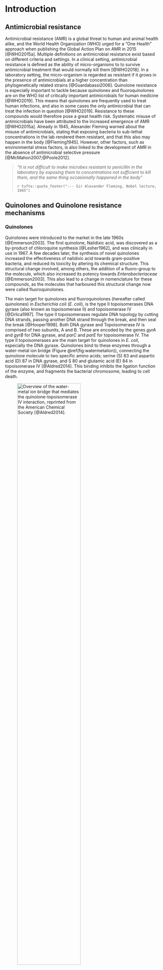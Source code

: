 # Introduction

<!-- Chapter 1 -->
## Antimicrobial resistance
Antimicrobial resistance (AMR) is a global threat to human and animal health alike, and the World Health Organization (WHO) urged for a "One Health" approach when publishing the Global Action Plan on AMR in 2015 [@WHO2015a]. Multiple definitions on antimicrobial resistance exist based on different criteria and settings. In a clinical setting, antimicrobial resistance is defined as the ability of micro-organisms to to survive antimicrobial treatment that would normally kill them [@WHO2018]. In a laboratory setting, the micro-organism is regarded as resistant if it grows in the presence of antimicrobials at a higher concentration than phylogenetically related strains [@Guardabassi2006]. Quinolone resistance is especially important to tackle because quinolones and fluoroquinolones are on the WHO list of critically important antimicrobials for human medicine [@WHO2019]. This means that quinolones are frequently used to treat human infections, and also in some cases the only antimicrobial that can treat the infection in question [@WHO2019]. Resistance to these compounds would therefore pose a great health risk. Systematic misuse of antimicrobials have been attributed to the increased emergence of AMR [@WHO2015a]. Already in 1945, Alexander Fleming warned about the misuse of antimicrobials, stating that exposing bacteria to sub-lethal concentrations in the lab rendered them resistant, and that this also may happen in the body [@Fleming1945]. However, other factors, such as environmental stress factors, is also linked to the development of AMR in the absence of antimicrobial selective pressure [@McMahon2007;@Poole2012].

> *"It is not difficult to make microbes resistant to penicillin in the laboratory by exposing them to concentrations not sufficient to kill them, and the same thing occasionally happened in the body"*
>
> `r tufte::quote_footer("--- Sir Alexander Fleming, Nobel lecture, 1945")`


<!-- Chapter 2 -->
## Quinolones and Quinolone resistance mechanisms
### Quinolones
Quinolones were introduced to the market in the late 1960s [@Emmerson2003]. The first quinolone, Nalidixic acid, was discovered as a by-product of chloroquine synthesis [@Lesher1962], and was clinically in use in 1967. A few decades later, the synthesis of novel quinolones increased the effectiveness of nalidixic acid towards gram-positive bacteria, and reduced its toxicity by altering its chemical structure. This structural change involved, among others, the addition of a fluoro-group to the molecule, which also increased its potency towards _Enterobacteriaceae_ [@Emmerson2003]. This also lead to a change in nomenclature for these compounds, as the molecules that harboured this structural change now were called fluoroquinolones.

The main target for quinolones and fluoroquinolones (hereafter called quinolones) in _Escherichia coli_ (_E. coli_), is the type II topoisomerases DNA gyrase (also known as topoisomerase II) and topoisomerase IV [@Drlica1997]. The type II topoisomerases regulate DNA topology by cutting DNA strands, passing another DNA strand through the break, and then seal the break [@Hooper1998]. Both DNA gyrase and Topoisomerase IV is comprised of two subunits, A and B. These are encoded by the genes _gyrA_ and _gyrB_ for DNA gyrase, and _parC_ and _parE_ for topoisomerase IV. The type II topoisomerases are the main target for quinolones in _E. coli_, especially the DNA gyrase. Quinolones bind to these enzymes through a water-metal ion bridge (Figure \@ref(fig:watermetalion)), connecting the quinolone molecule to two specific amino acids; serine (S) 83 and aspartic acid (D) 87 in DNA gyrase, and S 80 and glutamic acid (E) 84 in topoisomerase IV [@Aldred2014]. This binding inhibits the ligation function of the enzyme, and fragments the bacterial chromosome, leading to cell death.

![Overview of the water-metal ion bridge that mediates the quinolone-topoisomerase IV interaction, reprinted from the American Chemical Society [@Aldred2014]. \label{fig:watermetalion}](images/watermetalion.jpg){width=70%}


### Quinolone resistance mechanisms in _E. coli_
Resistance mechanisms may disseminate either by vertical inheritance by cell division or through horizontal transfer of genetic material from one cell to another. Multiple mechanisms that infer resistance towards quinolones have been discovered in _E. coli_, and they are generally divided into four categories: chromosomal mutations, reduced membrane permeability, efflux pump overexpression, and plasmid mediated quinolone resistance (PMQR)[@Correia2017;@Aldred2014a], see Figure \@ref(fig:mechanisms). This is the traditional way of grouping quinolone resistance mechanisms. However, the underlying mechanism is mutations in the chromosome, that either lead to structural changes of the encoded proteins or changes in expression through various pathways. The four categories are therefore described as two different categories below: chromosomal mutations and PMQR.

![Quinolone resistance mechanisms, grouped into the traditional categories. Reprinted from Microbiology Society [@Correia2017]. \label{fig:mechanisms}](images/mechanisms.jpg)



#### Chromosomal mutations
Perhaps the most well-studied resistance mechanism towards quinolones is mutations in the genes that code for the target molecules, _gyrA_, _gyrB_, _parC_, and _parE_. Missense mutations in these genes that lead to a substitution of critical amino acids needed for the binding of quinolones to the target molecules may lead to an increased tolerance towards these compounds. In _E. coli_, substitutions in a stretch of amino acids known as the quinolone resistance determining region (QRDR) in these four genes is highly correlated with quinolone resistance. In GyrA, this region is between amino acid (AA) 67 to 106 [@Yoshida1991], in GyrB between AA 333 and 481, ParC between AA 51 and 170, and ParE between AA 366 and 523. Specific substitutions within these areas are often identified in QREC, e.g. the S 83 and D 87 positions in GyrA [@Barnard2001], or the S 80 position in ParC.

Porin channels in gram negative bacterial membranes are essential for the entry of quinolones into the cell [@Correia2017]. Specific chromosomal regulons are involved in the expression of these membrane proteins, exemplified by the _mar_, _soxRS_ and _rob_ regulons [@Correia2017]. Mutations in these genes may decrease the expression of the Omp-type porins [@Oethinger1998;@Cohen1989;@Koutsolioutsou2005;@Amabile-Cuevas1991;@White1997].

In _E. coli_, the AcrAB-TolC efflux pump has been identified as a major facilitator of quinolone efflux [@Sato2013;@Weston2017]. Mutations in specific regulatory genes such as _marR_ may activate _acrAB_ and _tolC_, thus increasing their expression [@Alekshun1999a]. This will in turn reduce the drug concentration in the cell. Certain mutations in RNA polymerase subunit B (_rpoB_) have been shown to increase the expression of MdtK, which is a multidrug efflux transporter, resulting in an increase in levofloxacin MIC values [@Pietsch2017].

Mutator genes code for proteins that are involved with DNA repair mechanisms, such as methyl-directed mismatch repair (MMR; MutH, MutL, MutS, UvrD), proof-reading (MutD), adenine methylation (Dam), and oxidative damage prevention (MutT, MutM, MutY) [@Modrich1989;@Miller1996;@Chopra2003]. Favourable mutations, such as those conferring antimicrobial resistance, are relatively rare. However, mutations that impair the function of these mutator proteins may lead to a mutator phenotype [@Miller1996;@Wiegand2008], i.e. an elevated mutation rate, which may accelerate adaptation and increase the chance for a favorable mutation [@Taddei1997]. 

#### Plasmid mediated quinolone resistance
Some proteins that infer resistance to quinolones are transcribed from plasmids, such as the quinolone resistance proteins (Qnr), the efflux pumps OqxAB and QepA, and the acetyltransferase Aac(6')-_Ib-cr_.

Qnr proteins are pentapeptide proteins that are capable of protecting DNA gyrase and/or topoisomerase IV from quinolone action. Qnr proteins bind to topoisomerases and prevents the quinolone from stabilizing the lethal gyrase-DNA-quinolone cleavage complex [@Tran2005;@Tran2005a;@Robicsek2006], effectively reducing the possible targets for the quinolones. Multiple subtypes of Qnr proteins have been identified, namely QnrA, QnrB, QnrC, QnrD, QnrS, and QnrVC [@Strahilevitz2009]. Other PMQR genes have been identified, such as _mfpA_, _mfpA~MT~_, and _mcbG_. Similar to the _qnr_ genes, these genes code for pentapeptide proteins thought to have similar effect as Qnr proteins [@Strahilevitz2009;@Montero2001;@Hegde2005;@Garrido1988].

The efflux pump OqxAB has been shown to increase resistance towards chloramphenicol and quinolones, and is dependent on the host TolC outer membrane protein in _E. coli_ [@Hansen2004;@Hansen2007]. Similarly, QepA expression has been found to increase resistance towards ciprofloxacin, norfloxacin and enrofloxacin due to efflux [@Yamane2007].

The acetyltransferase Aac(6')-_Ib-cr_ infers resistance towards quinolones by altering the quinolone molecule itself. The enzyme acetylates the amino nitrogen on the piperazinyl substituent of ciprofloxacin and norfloxacin [@Robicsek2006a], which reduces the activity of the quinolone [@Robicsek2006a].




<!-- Chapter 3 -->
## _Escherichia coli_
### General bacteriology and ecology
_E. coli_ is the most studied micro-organism on earth [@Vila2016], and is often used as a model organism in various microbiology studies and as an indicator organism in surveillance. _E. coli_ is a Gram-negative, rod-shaped, facultative anaerobic bacterium often found in the gastrointestinal tract of warm-blooded animals and humans. There, it may be present as a commensal or as a pathogen.

### Clonal or not clonal?
Bacteria may evolve either by vertical inheritance, i.e. clonally, or by horizontal transfer [@Daubin2016]. A cell's genome need to be stable enough for it to be able to pass on accurate information to its offspring. However, the genome also need to be dynamic to allow genetic changes in response to selective pressures from the environment [@Levene2002]. Therefore, a successful genome has to maintain a balance between stability and flexibility in order to survive and evolve in an environment. Diversity within bacterial populations is generated by either mutation or by recombination [@Yasbin2002]. Mutation happens when nucleotides are either removed, inserted, or exchanged with other nucleotides. Recombination is the exchange of genetic material imported to the cell through either transformation, transduction or conjugation, or by recombining parts of the cell's own genome. Mutation and recombination both play important roles in the evolution of _E. coli_, but the impact of recombination is highly debated. In general, _E. coli_ is a genetically diverse species, with over 7000 sequence types [@Wirth2006] and multiple phylogenetic groups defined within the species, namely A, B1, B2, and D (sometimes paraphyletic) in addition to minor subgroups C and E. These phylogroups represent lineages within the _E. coli_ species (Figure  \@ref(fig:popstructure)). Despite the apparent diversity, the extent of recombination in _E. coli_ populations has been hypothesized to play a small role [@Selander1987;@Ochman1984a;@Selander1980] and seem to only affect short regions of the genome, which suggests that even with recombination the population structure appears clonal [@Touchon2009]. Evidence for clonal evolution was also found in studies encompassing electrophoretic movement of enzymes and sequencing analysis [@Milkman1973;@Ochman1984a;@Selander1987;@Selander1980]. 

![Phylogenetic groups of E. coli, based on maximum likelihood analysis of a concatenated alignment of 2173 genes, reprinted from Infection, Genetics and Evolution [@Chaudhuri2012]. \label{fig:popstructure}](images/pop_structure_chaudhuri.png)


\newpage

<!-- Chapter 4 -->
## Norwegian animal husbandry
Norwegian animal husbandry is characterized by low animal density, a healthy animal population, and an overall good welfare situation [@Alvseike2018]. Animal density is regulated by specific consession limits that are stricter than EU regulations [@Lovdata2004a]. Furthermore, the overall good health of the animal population reduces the need for antimicrobial use. Prophylactic use of antimicrobial compounds in Norwegian livestock is prohibited, and antimicrobials are only used to treat diseased animals. The use of quinolones to treat livestock in Norway is low [@NORM/NORM-VET2017;@ESVAC2018], see Figure \@ref(fig:quinUsage), and negligible amounts of quinolones have been sold in Norway from 2010 to 2016 [@ESVAC2018]. In this section, the broiler and pig production chains are briefly described.

![Overall sales, in kg active substance, of quinolones and macrolides for therapeutic use in terrestrial livestock animals in Norway in 1993 - 2017, reprinted from NORM/NORM-VET 2017 [@NORM/NORM-VET2017]. \label{fig:quinUsage}](images/quin_usage.png)

### Broiler production
The Norwegian broiler production is a pyramidal structure with pure-bred animals at the top, breeding animals in the middle, and broilers at the bottom [@Mo2016a]. Eggs are imported from grandparent animals in Sweden which originate mostly from Scotland or Germany. The eggs are hatched in Norwegian hatcheries, and become parent animals. These are reared for around 18 weeks, and are subsequently used for breeding of broiler chickens until around 60 weeks old. The broiler chickens are hatched in hatcheries, and distributed to broiler farms all over the country. Only a few hatcheries exist in Norway. Most of the broiler chickens are reared for 28 - 32 days, depending on weight, then slaughtered [@Nortura2015]. The broiler farms have high biosecurity, i.e. measures are taken to prevent exposure to harmful agents.

### Swine production
Swine production in Norway also has a pyramidal structure with unidirectional flow of animals, similar to the broiler production [@Kristoffersen2016]. However, the import of live pigs from other countries to the commercial pig population is negligible [@Animalia2018]. The genetic nucleus herds, where the pure-bred grand parent animals are produced, are at the top of the pyramid. Hybrid parent animals are produced in multiplier herds, either by recruiting pure-bred animals from nucleus herds or having a self-recruitment strategy. Gilts from the multiplier herds are distributed to piglet producing herds (either farrow to finish or farrow to grower herds). Additionally, sow pool systems exists in Norway. In the central units of the sow pools, sows are inseminated and kept for the majority of the gestation period up until approx. three weeks before farrowing. At this time, the sows are moved to satellite units of the sow pool system where they are kept before being moved back to the central unit after the piglets have been weaned. The piglet producing herds have a mean weaning age of 33 days, followed by a growing stage until the grower pig is approx. 30 kg and 10-11 weeks of age. The grower pig is then transferred to a specialized fattening pig farm or fattening unit at the same farm.


\newpage

<!-- Chapter 5 -->
## Monitoring AMR and QREC epidemiology
### Antimicrobial resistance surveillance

Harmonized monitoring of AMR in commensal _E. coli_ from food and food-producing animals has since 2014 been obligatory for all EU/EEA member states, as implemented by the European Commission (SANCO/11591/2012). The commission describes the sampling frame and analysis of isolates. Commensal _E. coli_ is usually isolated from caecal samples, and antimicrobial susceptibility testing (AST) is carried out using broth microdilution. With this method, the minimum inhibitory concentration (MIC) value is determined for multiple antimicrobials. A MIC value is defined as the lowest concentration of the antimicrobial needed to inhibit growth of a micro-organism [@Andrews2001]. Based on the MIC value, an isolate may be categorized as either sensitive or resistant, based on breakpoints defined by the European Comittee on Antimicrobial Susceptibility Testing (EUCAST). In a clinical setting, the clinical breakpoint is used to determine if the treatment will be successful [@Aarestrup2007a]. However, for monitoring purposes, the epidemiological breakpoint (ECOFF) is frequently used. The ECOFF is the highest MIC value for the susceptible (wild type) population [@Aarestrup2007a;@EFSA2008], see Figure \@ref(fig:ecoff). It is important to distinguish between these two breakpoints, as isolates categorized as resistant with the ECOFF value may still respond to treatment in a clinical setting. Using the ECOFF enables detection of resistant isolates before the potential development of clinical resistance, and therefore works as a precautionary measure.

![Distribution of MIC-values for ciprofloxacin in E. coli. Data: www.eucast.org. Illustration: H. Kaspersen. \label{fig:ecoff}](images/micdist.png)

Guidelines from EFSA and ECDC specify the nomenclature of the occurrence of AMR in a population [@EFSA2016], which is often reported as a percentage. These percentages are usually converted to relative terms like "low" and "high". The percentage values that correspond to these relative terms are "rare" (< 0.1%), "very low" (0.1 - 1%), "low" (> 1 - 10%), "moderate" (> 10 - 20%), "high" (> 20 - 50%), "very high" (> 50 - 70%), and "extremely high" (> 70%).

### The Norwegian monitoring programme {#norwmonitor}
As part of the Norwegian government's strategy plan against antimicrobial resistance, the Norwegian monitoring programme for antimicrobial resistance in feed, food and animals (NORM-VET) was implemented in 2000. The programme has since 2014 followed the recommendations for surveillance as given by the EU (2013/652/EU) in parallel with national surveillance needs. A variety of animal species have been sampled in NORM-VET, but all animals are not sampled each year due to the sampling regime. The sample material is commonly faecal or caecal matter, but meat and boot swab samples are also included some years. In broiler and turkey flocks, 10 samples are collected from each flock and pooled before culturing. For pigs and cattle, one individual is sampled per herd. Wild animals are sampled individually. 

Standardized culturing and isolation methods are used to identify _E. coli_ from the samples collected. These isolates are used as an indicator for the presence of resistance in the given animal population on a national level. Quinolone resistance in indicator _E. coli_ has been monitored in NORM-VET since 2000. First, samples are plated onto lactose-bromothymol blue agar (pre-2013) or MacConkey agar (2013 until today). In 2014, a selective method was introduced in addition to the indicator _E. coli_. Here, the samples were plated onto MacConkey agar with 0.06 mg/L ciprofloxacin. In both methods, one random colony of _E. coli_ was selected and subjected to susceptibility testing.

### Epidemiology of quinolone resistant _E. coli_
#### In Europe
Occurrence of QREC in Europe seem to follow a north - south trend, where the countries in the north have the lowest occurrence, while the southern countries have the highest (Figure \@ref(fig:ecdcData)). However, the occurrence is markedly different between Norway and the rest of mainland Europe, as Norway had a mean occurrence corresponding to a low occurrence (4.1%), when calculating with data based on the traditional method from 2006, 2009, 2011, 2014 and 2016 [@Kaspersen2018]. In comparison, the mean of the whole of Europe was at 59.3% from 2011 to 2016, excluding 2015 [@EFSA2013;@EFSA2014a;@EFSA2015;@EFSA2016;@EFSA2017;@EFSA2018], which corresponds to a very high occurrence.

![Mean occurrence of quinolone resistance in indicator E. coli from 2011 - 2017. Mean values from broilers was based on data from 2011, 2012, 2013, 2014, and 2016, for pigs from 2011, 2012, 2013, 2015 and 2017, for calves from 2015 and 2017, and for turkeys from 2014 and 2016. Grey areas represent missing data. Data taken from European Union summary reports on antimicrobial resistance in zoonotic and indicator bacteria from humans, animals and food 2011 - 2017 [@EFSA2013,@EFSA2014a,@EFSA2015,@EFSA2016,@EFSA2017,@EFSA2018,@EFSA2019]. Illustration: H. Kaspersen. \label{fig:ecdcData}](images/ecdcdata2.png)

When looking at the results from indicator _E. coli_ in NORM-VET, the level of QREC occurrence in various animal species in Norway is low. Broilers and wild birds seem to have the highest occurrence [@NORM/NORM-VET2016]. A very low occurrence of QREC has been detected in sheep [@NORM/NORM-VET2018], but none has been detected in horses [@NORM/NORM-VET2009;@NORM/NORM-VET2017] or reindeer [@NORM/NORM-VET2012].



\newpage

<!-- Chapter 6 -->
## Genomic Analysis
The process of analysing genomic data can be compared to piecing together shredded paper - the genomic DNA is fragmented, sequenced, then put together again. Bioinformatics can be defined as the use of informatics techniques, such as mathematics, statistics and computer science, to understand biological data on a large scale [@Luscombe2001]. In this chapter, the concept of high throughput sequencing (HTS) and gene identification is presented, followed by the analysis pathway from reads to assembly. Lastly, various subsequent analyses is briefly introduced.

### High throughput sequencing
The process of Illumina HTS builds upon that of Sanger sequencing. First, genomic DNA is extracted and purified to adequate quality. The genomic DNA (gDNA) is then fragmented and enriched either by PCR or by hybridization [@Morey2013], through a process called library preparation. Adapters are then placed on each end of each DNA fragment, followed by amplification. Then, the prepared fragments are placed on a flow-cell and the sequencing begins. The fragments are polymerized to a given length, usually between 100 - 300 base pairs [@Illumina2019], by incorporating fluorescence labelled bases, which are registered by the instrument. Following sequencing, the reads can be used in a multitude of analyses, briefly summarised in Figure \@ref(fig:bioinfo).

![Main analysis pathway for culture-based genomic data, modified from Springer Nature [@Boolchandani2019]. \label{fig:bioinfo}](images/bioinfo.jpg)


### Computational identification of genes
Computational identification of genes may be done in two ways, either with assemblies or with raw reads [@Boolchandani2019]. In both cases, a database containing the genes of interest is needed. In assembly based methods, e.g. Basic Local Alignment Search Tool (BLAST) [@Altschul1990], the assembly is compared to the references by alignment. A specific threshold of similarity is used when comparing the sequences. In read based methods, the raw reads are mapped to the references, either directly as whole reads or broken down as k-mers of length _k_. Here, the mapped reads or k-mers are locally assembled and compared to the reference. Identifying genes and mutations by using whole assemblies is computationally demanding while read-based methods using k-mers are faster [@Boolchandani2019]. 


### From reads to assembly
Reconstructing genomes is an important part of gene identification and comparative genomics. Having a plausible reconstruction of each bacterial genome opens up the possibility of comparing genomic elements between isolates, and therefore makes it possible to deduce the relationship between them. This section briefly describes the analysis process from quality control of reads to the final assemblies.

Quality control of nucleotides in sequencing reads is important to make sure that the underlying data is of adequate quality for assembly. Quality parameters in fastq files, which is the common format for Illumina data, can be checked with software like fastQC [@BabrahamBioinformatics2018]. Reads are trimmed to ensure that only high-quality nucleotides are included, and that residual adapter sequences from the sequencing reaction are removed. After trimming, the reads are ready to be assembled.

Before delving into the details of genome assembly, it is important to note that genome assemblies are only plausible reconstructions of the original genomes in the cells from which the DNA was extracted, and is therefore only a computed approximation of the "real" genome. Genome assembly is the process where sequence reads are put together into longer, contiguous sequences called contigs, based on overlapping sequences in the reads. Most assemblers in use for Illumina data today are based on de Bruijn graph algorithms [@Simpson2015]. De Bruijn graph algorithms are based on separating the reads into _k_-mers of a specific length, then creating a graph by identifying overlaps. Then, the algorithm "walks" through the graph, and identifies the optimal path where each edge in the graph is visited only once, also known as an Eulerian path [@Pevzner2001], see Figure \@ref(fig:debruijn). This optimal path then becomes the assembly sequence. Each contiguous sequence of assembled reads is called a contig.

![The two de Bruijn graph based assembly methods for genome assembly: Hamiltonian cycles and Eulerian cycles. Reprinted from Nature Biotechnology [@Compeau2011]. \label{fig:debruijn}](images/debruijn.jpg)


### Post-assembly analyses
Here, the process of gene annotation, pan-genome analysis, and genome alignment is briefly described.

Genome annotation is the process where relevant features in the assembled genome is identified and labelled [@Richardson2013]. First, genes are predicted from the assemblies using software that identifies coding regions, such as open reading frames (ORFs). Then, the predicted genes are compared to a database of known genes and the most significant match is identified by alignment methods. The annotation of this match is then transferred to the predicted gene [@Richardson2013;@Seemann2014]. Annotating the genome enables the identification of core genes, i.e. the genes that are present in at least 99% of all genomes included in the analysis [@Page2015]. This is done with a pan-genome analysis, where all genes in all included genomes are counted and classified based on their percentage presence within all the genomes. Identifying core genes is useful, as it highlights which genes may be highly conserved in the included genomes. An alignment of core genes can subsequently be used to analyse the genetic relationship between the isolates. In an alignment the sequences are assumed to be homologous, and each sequence is aligned to one another into columns. Each column contain a single nucleotide, where most of the nucleotides are homologous. The alignment therefore contains blocks of highly similar sequences, also called locally co-linear blocks (LCBs), and gaps where sequences are either missing or highly divergent. To be able to determine patterns of change between sequences, homologous sequences need to be aligned to be able to compare differences between them correctly [@Higgins2009]. Therefore, aligning sequences is the first step in a phylogenetic analysis, i.e. identifying the evolutionary history of the isolates [@Biology-Online2019].

\newpage

<!-- Chapter 7 -->
## Phylogenetic analysis {#phylo}
A frequent problem encountered by bacteriologists is to identify the relationship between isolates. Very closely related isolates are sometimes called clones. A clone does not have a clear definition, but can be loosely defined as isolates that with high probability originated from a recent common ancestor. However, the definition depends on the method used and previous knowledge about the circumstances in which the isolates were involved. Here, the different aspects of a phylogenetic analysis and the underlying assumptions are briefly described.

### Phylogenetics
Phylogeny is defined as the evolutionary history of a species or organism. Phylogenetics is therefore the analysis of genetic material for the purpose of identifying relatedness between isolates [@Biology-Online2019]. Historically, phylogenetic analysis was done on single gene sequences. Today, it is common to use the genetic elements present in all included taxa, i.e. the core genome. The most common way of representing phylogenetic relationships between isolates is a phylogenetic tree, see Figure \@ref(fig:popstructure). In a phylogenetic tree, the tips, or "leaves", of the tree represent each taxa (isolate). Every node in the tree represent a change between the taxa. The most common method of creating these trees is the "character-state" method, where each position in the alignment (the "character") is independently analysed in regard to which nucleotide is present in that location (the "state"). The nodes in the tree then represent different nucleotide changes, usually single nucleotide polymorphisms (SNPs) or indels (insertions or deletions of one or more nucleotide) in the taxa. SNPs can arise in two ways, either by transitions ($A\,\to\,T$, $G\,\to\,C$, and vice versa) or by transversions ($A\,\to\,G$, $A\,\to\,C$, $T\,\to\,G$, $T\,\to\,C$, and vice versa). Transitions seem to be more frequent than transversions, where transversions seem more disruptive to the gene function because of a more radical change in biochemical properties [@Vandamme2009]. The different mutation rates between sites, also called the rate heterogeneity, are important for the underlying rate of evolution, which may be different between isolates. Therefore, assumptions made on the evolutionary relationship between isolates must use a model of evolution to control for the changes that cannot be seen in the data directly. For example, if Adenine (A) is observed in the data, it is unknown whether it was a transition or transversion that led to the A, or if it was multiple steps, compared to the other isolates in the analysis. Therefore, a mathematical model is needed to make predetermined assumptions about the underlying rate of evolution. Many models exists, where the simplest models assume that any nucleotide has the same probability to be replaced by any other nucleotide [@Jukes1969], whereas more complex models assume different heterogeneity rates and occurrences of all four nucleotides [@Tavare1986].

Recombination, as previously mentioned, does not seem to affect tree topology for _E. coli_, but it does have an effect on branch lengths [@Denamur2010a]. Identifying and removing recombinant areas is therefore important, not only to prevent overestimated branch lengths, but also to ensure that only vertically inherited parts of the genome is included in the analysis. This removal also prevents the inclusion of recombinant areas in the genome which may have a different evolutionary history.

When generating a phylogenetic tree, not just one possible tree can describe the underlying data. Multiple tree structures, or tree topologies, may be generated, and ways to identify the best tree is needed. This is usually handled by using an optimality search criterion method, where multiple trees are generated and the tree with the "best fit" to the data is selected. Maximum likelihood (ML) methods are often implemented to handle these problems. ML methods identify the best tree by searching for the tree that maximizes the probability of observing the character states, given the selected model of evolution [@Vandamme2009]. There may be millions of possible tree structures, and generating trees with the character-state method is computationally demanding. Therefore, ML algorithms apply a heuristic approach, where a "good enough" tree is identified, instead of finding the absolute optimal tree [@Vandamme2009].